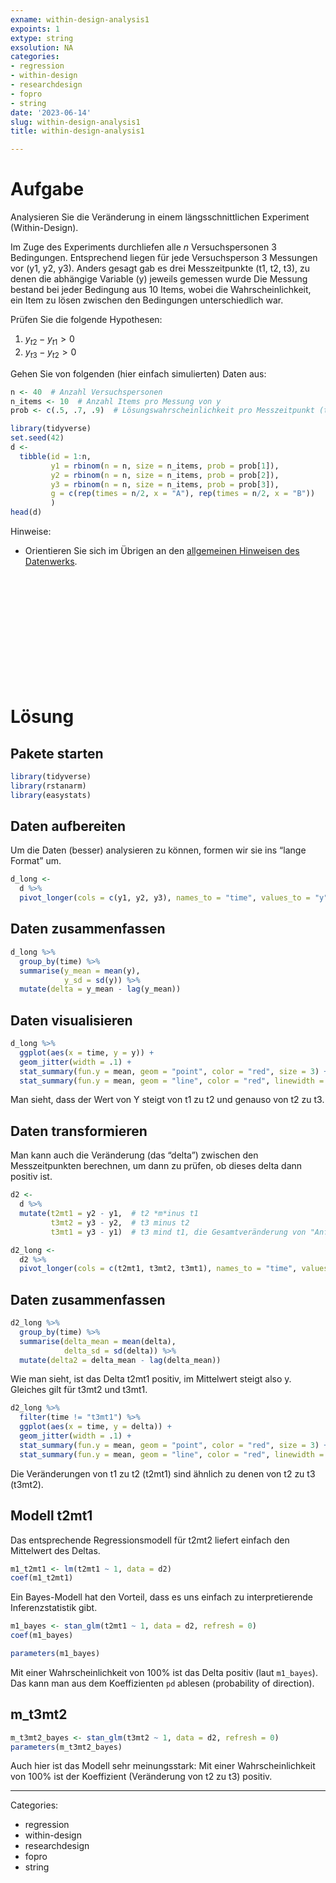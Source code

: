 ```yaml
---
exname: within-design-analysis1
expoints: 1
extype: string
exsolution: NA
categories:
- regression
- within-design
- researchdesign
- fopro
- string
date: '2023-06-14'
slug: within-design-analysis1
title: within-design-analysis1

---
```





# Aufgabe

Analysieren Sie die Veränderung in einem längsschnittlichen Experiment (Within-Design).

Im Zuge des Experiments durchliefen alle $n$ Versuchspersonen 3 Bedingungen.
Entsprechend liegen für jede Versuchsperson 3 Messungen vor (y1, y2, y3).
Anders gesagt gab es drei Messzeitpunkte (t1, t2, t3),
zu denen die abhängige Variable (y) jeweils gemessen wurde
Die Messung bestand bei jeder Bedingung aus 10 Items,
wobei die Wahrscheinlichkeit, ein Item zu lösen zwischen den Bedingungen unterschiedlich war.

Prüfen Sie die folgende Hypothesen:

1. $y_{t2} - y_{t1} > 0$
2. $y_{t3} - y_{t2} > 0$


Gehen Sie von folgenden (hier einfach simulierten) Daten aus:


```r
n <- 40  # Anzahl Versuchspersonen
n_items <- 10  # Anzahl Items pro Messung von y
prob <- c(.5, .7, .9)  # Lösungswahrscheinlichkeit pro Messzeitpunkt (t1, t2, t3)
```


```r
library(tidyverse)
set.seed(42)
d <-
  tibble(id = 1:n,
         y1 = rbinom(n = n, size = n_items, prob = prob[1]),
         y2 = rbinom(n = n, size = n_items, prob = prob[2]),
         y3 = rbinom(n = n, size = n_items, prob = prob[3]),
         g = c(rep(times = n/2, x = "A"), rep(times = n/2, x = "B"))
         )
head(d)
```


Hinweise:

- Orientieren Sie sich im Übrigen an den [allgemeinen Hinweisen des Datenwerks](https://datenwerk.netlify.app/hinweise).





</br>
</br>
</br>
</br>
</br>
</br>
</br>
</br>
</br>
</br>

# Lösung


## Pakete starten

```r
library(tidyverse)
library(rstanarm)
library(easystats)
```

## Daten aufbereiten

Um die Daten (besser) analysieren zu können, formen wir sie ins "lange Format" um.

```r
d_long <-
  d %>% 
  pivot_longer(cols = c(y1, y2, y3), names_to = "time", values_to = "y")
```


## Daten zusammenfassen

```r
d_long %>% 
  group_by(time) %>% 
  summarise(y_mean = mean(y),
            y_sd = sd(y)) %>% 
  mutate(delta = y_mean - lag(y_mean))
```

## Daten visualisieren

```r
d_long %>% 
  ggplot(aes(x = time, y = y)) +
  geom_jitter(width = .1) +
  stat_summary(fun.y = mean, geom = "point", color = "red", size = 3) +
  stat_summary(fun.y = mean, geom = "line", color = "red", linewidth = 1, group = 1) 
```

Man sieht, dass der Wert von Y steigt von t1 zu t2 und genauso von t2 zu t3.

## Daten transformieren

Man kann auch die Veränderung (das "delta") zwischen den Messzeitpunkten berechnen,
um dann zu prüfen, ob dieses delta dann positiv ist.

```r
d2 <-
  d %>% 
  mutate(t2mt1 = y2 - y1,  # t2 *m*inus t1
         t3mt2 = y3 - y2,  # t3 minus t2
         t3mt1 = y3 - y1)  # t3 mind t1, die Gesamtveränderung von "Anfang" zu "Ende"
```



```r
d2_long <- 
  d2 %>% 
  pivot_longer(cols = c(t2mt1, t3mt2, t3mt1), names_to = "time", values_to = "delta")
```

## Daten zusammenfassen


```r
d2_long %>% 
  group_by(time) %>% 
  summarise(delta_mean = mean(delta),
            delta_sd = sd(delta)) %>% 
  mutate(delta2 = delta_mean - lag(delta_mean))
```

Wie man sieht, ist das Delta t2mt1 positiv, im Mittelwert steigt also y. 
Gleiches gilt für t3mt2 und t3mt1.


```r
d2_long %>% 
  filter(time != "t3mt1") %>% 
  ggplot(aes(x = time, y = delta)) +
  geom_jitter(width = .1) +
  stat_summary(fun.y = mean, geom = "point", color = "red", size = 3) +
  stat_summary(fun.y = mean, geom = "line", color = "red", linewidth = 1, group = 1) 
```

Die Veränderungen von t1 zu t2 (t2mt1) sind ähnlich zu denen von t2 zu t3 (t3mt2).


## Modell t2mt1

Das entsprechende Regressionsmodell für t2mt2 liefert einfach den Mittelwert des Deltas.

```r
m1_t2mt1 <- lm(t2mt1 ~ 1, data = d2)
coef(m1_t2mt1)
```


Ein Bayes-Modell hat den Vorteil, dass es uns einfach zu interpretierende Inferenzstatistik gibt.

```r
m1_bayes <- stan_glm(t2mt1 ~ 1, data = d2, refresh = 0)
coef(m1_bayes)
```

```r
parameters(m1_bayes)
```
Mit einer Wahrscheinlichkeit von 100% ist das Delta positiv (laut `m1_bayes`).
Das kann man aus dem Koeffizienten `pd` ablesen (probability of direction).


## m_t3mt2




```r
m_t3mt2_bayes <- stan_glm(t3mt2 ~ 1, data = d2, refresh = 0)
parameters(m_t3mt2_bayes)
```

Auch hier ist das Modell sehr meinungsstark: 
Mit einer Wahrscheinlichkeit von 100% ist der Koeffizient (Veränderung von t2 zu t3) positiv.




---

Categories: 

- regression
- within-design
- researchdesign
- fopro
- string


